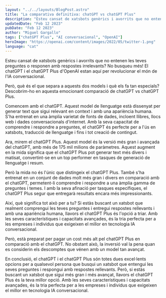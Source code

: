 ```yaml
---
layout: "../../layouts/BlogPost.astro"
title: "La comparativa definitiva: chatGPT vs chatGPT Plus"
description: "Esteu cansat de xatsbots genèrics i avorrits que no entenen les teves preguntes o responen amb respostes irrelevants? No busqueu més! El chatGPT i el chatGPT Plus d'OpenAI estan aquí per revolucionar el món de l'IA conversacional."
updatedDate: "Feb 12 2023"
pubDate: "Feb 12 2023"
author: "Miguel Gargallo"
tags: ["chatGPT Plus", "AI conversacional", "OpenAI"]
heroImage: "https://openai.com/content/images/2022/05/twitter-1.png"
language: "cat"
--- 
```


Esteu cansat de xatsbots genèrics i avorrits que no entenen les teves preguntes o responen amb respostes irrelevants? No busqueu més! El chatGPT i el chatGPT Plus d'OpenAI estan aquí per revolucionar el món de l'IA conversacional.

Però, què és el que separa a aquests dos models i què els fa tan especials? Descobrim-ho en aquesta emocionant comparació de chatGPT vs chatGPT Plus.

Comencem amb el chatGPT. Aquest model de llenguatge està dissenyat per generar text que sigui relevant en context i amb una apariència humana. S'ha entrenat en una àmplia varietat de fonts de dades, incloent llibres, llocs web i dades conversacionals d'internet. Amb la seva capacitat de comprendre i respondre a preguntes, el chatGPT és perfecte per a l'ús en xatsbots, traducció de llenguatge i fins i tot creació de contingut.

Ara, mirem el chatGPT Plus. Aquest model és la versió més gran i avançada del chatGPT, amb més de 175 mil milions de paràmetres. Aquest augment en la mida significa que el chatGPT Plus pot generar text més divers i matisat, convertint-se en un top performer en tasques de generació de llenguatge i resum.

Però la mida no és l'únic que distingeix el chatGPT Plus. També s'ha entrenat en un conjunt de dades molt més gran i divers en comparació amb el chatGPT, permetent-li comprendre i respondre a una àmplia gamma de preguntes i temes. I amb la seva afinació per tasques específiques, el chatGPT Plus segur que entregarà resultats encara més impressionants.

Així, què significa tot això per a tu? Si estàs buscant un xatsbot que realment comprengui les teves preguntes i entregui respostes rellevants i amb una apariència humana, llavors el chatGPT Plus és l'opció a triar. Amb les seves característiques i capacitats avançades, és la tria perfecta per a les empreses i individus que exigeixen el millor en tecnologia IA conversacional.

Però, està preparat per pagar un cost més alt pel chatGPT Plus en comparació amb el chatGPT. No obstant això, la inversió val la pena quan es considerin els descomptes que vénen amb un model tan avançat.

En conclusió, el chatGPT i el chatGPT Plus són totes dues excel·lents opcions per a qualsevol persona que busqui un xatsbot que entengui les seves preguntes i respongui amb respostes rellevants. Però, si estàs buscant un xatsbot que sigui més gran i més avançat, llavors el chatGPT Plus és la teva millor opció. Amb les seves característiques i capacitats avançades, és la tria perfecta per a les empreses i individus que exigeixen el millor en tecnologia IA conversacional.